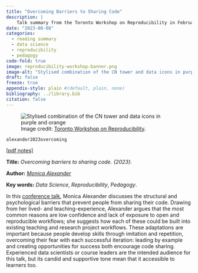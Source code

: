 ```yaml
---
title: "Overcoming Barriers to Sharing Code"
description: |
    Talk summary from the Toronto Workshop on Reproducibility in February 2023.
date: "2023-08-08"
categories:
  - reading summary
  - data science
  - reproducibility
  - pedagogy
code-fold: true
image: reproducibility-workshop-banner.png
image-alt: "Stylised combination of the CN tower and data icons in purple and orange"
draft: false
freeze: true
appendix-style: plain #(default, plain, none)
bibliography: ../library.bib
citation: false
---
```


::: medium_right
<figure>
<img style = "border-radius: 3%;" src="reproducibility-workshop-banner.png" alt="Stylised combination of the CN tower and data icons in purple and orange" >
<figcaption>Image credit: <a href="https://canssiontario.utoronto.ca/event/toronto-workshop-on-reproducibility-2023/">Toronto Workshop on Reproducibility</a>.</figcaption>
</figure>
:::

`alexander2023overcoming` 

[[pdf notes]](./alexander-2023-overcoming-notes-2.pdf)

<!--@alexander2023overcoming-->

**Title:** *Overcoming barriers to sharing code. {2023}.*

**Author:** *[Monica Alexander](https://www.monicaalexander.com/)*

**Key words:** *Data Science*, *Reproducibility*, *Pedagogy*.

In this [conference talk](https://youtu.be/yvM2C6aZ94k), Monica Alexander discusses the structural and psychological barriers that prevent people from sharing their code. Drawing from her lived- and teaching-experience, Alexander argues that the most common reasons are low confidence and lack of exposure to open and reproducible workflows; she suggests how each of these could be built into existing teaching and research project workflows. These adaptations are important because people develop skills through imitation and repetition, overcoming their fear with each successful iteration: leading by example  and creating opportunities for success both encourage code sharing. Experienced data scientists or course leaders are the intended audience for this talk, but its candid and supportive tone mean that it accessible to learners too. 





